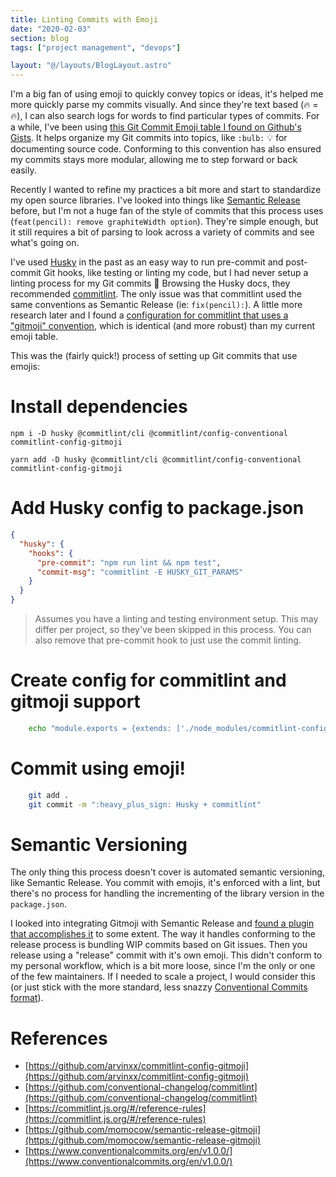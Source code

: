 ```yaml
---
title: Linting Commits with Emoji
date: "2020-02-03"
section: blog
tags: ["project management", "devops"]

layout: "@/layouts/BlogLayout.astro"
---
```


I'm a big fan of using emoji to quickly convey topics or ideas, it's helped me more quickly parse my commits visually. And since they're text based (:fire: = 🔥), I can also search logs for words to find particular types of commits. For a while, I've been using [this Git Commit Emoji table I found on Github's Gists](https://gist.github.com/whoisryosuke/d06bfd6d64e28a10fc26a0b9a8aff1b3). It helps organize my Git commits into topics, like `:bulb:` 💡 for documenting source code. Conforming to this convention has also ensured my commits stays more modular, allowing me to step forward or back easily.

Recently I wanted to refine my practices a bit more and start to standardize my open source libraries. I've looked into things like [Semantic Release](https://github.com/semantic-release/semantic-release) before, but I'm not a huge fan of the style of commits that this process uses (`feat(pencil): remove graphiteWidth option`). They're simple enough, but it still requires a bit of parsing to look across a variety of commits and see what's going on.

I've used [Husky](https://github.com/typicode/husky) in the past as an easy way to run pre-commit and post-commit Git hooks, like testing or linting my code, but I had never setup a linting process for my Git commits 🧐 Browsing the Husky docs, they recommended [commitlint](https://github.com/conventional-changelog/commitlint). The only issue was that commitlint used the same conventions as Semantic Release (ie: `fix(pencil):`). A little more research later and I found a [configuration for commitlint that uses a "gitmoji" convention](https://github.com/arvinxx/commitlint-config-gitmoji), which is identical (and more robust) than my current emoji table.

This was the (fairly quick!) process of setting up Git commits that use emojis:

# **Install dependencies**

`npm i -D husky @commitlint/cli @commitlint/config-conventional commitlint-config-gitmoji`

`yarn add -D husky @commitlint/cli @commitlint/config-conventional commitlint-config-gitmoji`

# **Add Husky config to package.json**

```json
{
  "husky": {
    "hooks": {
      "pre-commit": "npm run lint && npm test",
      "commit-msg": "commitlint -E HUSKY_GIT_PARAMS"
    }
  }
}
```

> Assumes you have a linting and testing environment setup. This may differ per project, so they've been skipped in this process. You can also remove that pre-commit hook to just use the commit linting.

# **Create config for commitlint and gitmoji support**

```bash
    echo "module.exports = {extends: ['./node_modules/commitlint-config-gitmoji']};" > commitlint.config.js
```

# **Commit using emoji!**

```bash
    git add .
    git commit -m ":heavy_plus_sign: Husky + commitlint"
```

# Semantic Versioning

The only thing this process doesn't cover is automated semantic versioning, like Semantic Release. You commit with emojis, it's enforced with a lint, but there's no process for handling the incrementing of the library version in the `package.json`.

I looked into integrating Gitmoji with Semantic Release and [found a plugin that accomplishes it](https://github.com/momocow/semantic-release-gitmoji) to some extent. The way it handles conforming to the release process is bundling WIP commits based on Git issues. Then you release using a "release" commit with it's own emoji. This didn't conform to my personal workflow, which is a bit more loose, since I'm the only or one of the few maintainers. If I needed to scale a project, I would consider this (or just stick with the more standard, less snazzy [Conventional Commits format](https://www.conventionalcommits.org/en/v1.0.0/)).

# **References**

- [https://github.com/arvinxx/commitlint-config-gitmoji](https://github.com/arvinxx/commitlint-config-gitmoji)
- [https://github.com/conventional-changelog/commitlint](https://github.com/conventional-changelog/commitlint)
- [https://commitlint.js.org/#/reference-rules](https://commitlint.js.org/#/reference-rules)
- [https://github.com/momocow/semantic-release-gitmoji](https://github.com/momocow/semantic-release-gitmoji)
- [https://www.conventionalcommits.org/en/v1.0.0/](https://www.conventionalcommits.org/en/v1.0.0/)
